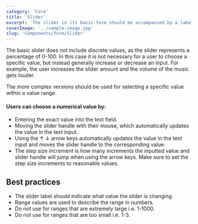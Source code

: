 ```yaml
---
category: 'Core'
title: 'Slider'
excerpt: 'The slider in its basic form should be accompanied by a label and a number input that doubles as a display for the slider’s current value.'
coverImage: '../sample-image.jpg'
slug: 'Components/form/Slider'
---
```


<Storybook path="iframe.html?viewMode=docs&id=components-forms-slider--documentation&args=" />

The basic slider does not include discrete values, as the slider represents a percentage of 0-100. In this case it is not necessary for a user to choose a specific value, but instead generally increase or decrease an input. For example, the user increases the slider amount and the volume of the music gets louder.

The more complex versions should be used for selecting a specific value within a value range.

#### Users can choose a numerical value by:

- Entering the exact value into the text field.
- Moving the slider handle with their mouse, which automatically updates the value in the text input.
- Using the ↑ ↓ arrow keys automatically updates the value in the text input and moves the slider handle to the corresponding value.
- The step size increment is how many increments the inputted value and slider handle will jump when using the arrow keys. Make sure to set the step size increments to reasonable values.

## Best practices

- The slider label should indicate what value the slider is changing.
- Range values are used to describe the range in numbers.
- Do not use for ranges that are extremely large i.e. 1-1000.
- Do not use for ranges that are too small i.e. 1-3.
